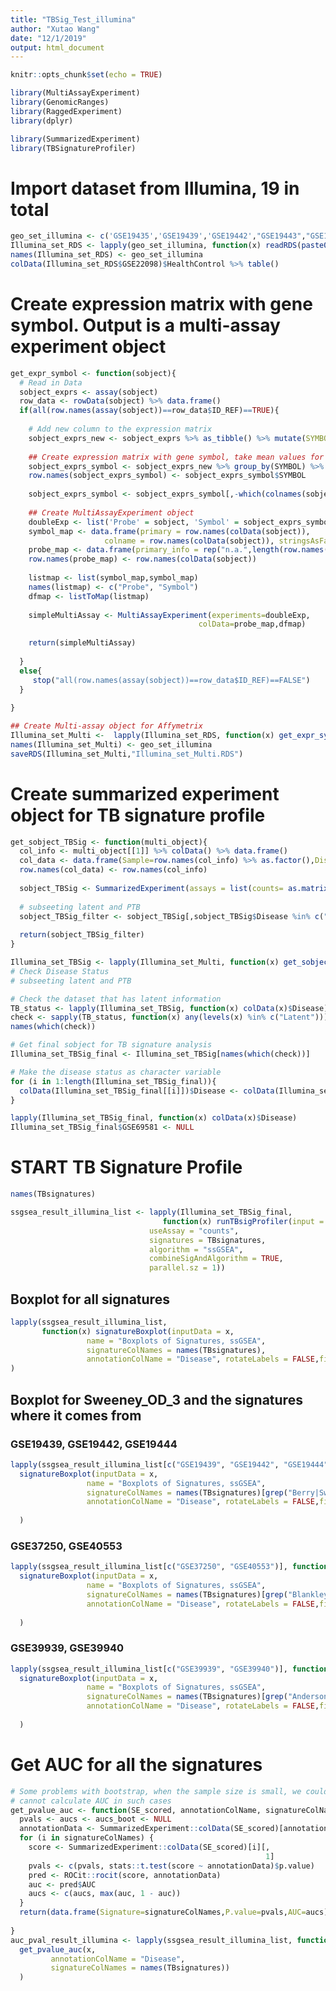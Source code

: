 ```yaml
---
title: "TBSig_Test_illumina"
author: "Xutao Wang"
date: "12/1/2019"
output: html_document
---
```


```r
knitr::opts_chunk$set(echo = TRUE)
```

```r
library(MultiAssayExperiment)
library(GenomicRanges)
library(RaggedExperiment)
library(dplyr)

library(SummarizedExperiment)
library(TBSignatureProfiler)
```

# Import dataset from Illumina, 19 in total
```r
geo_set_illumina <- c('GSE19435','GSE19439','GSE19442',"GSE19443","GSE19444","GSE22098","GSE37250","GSE39939","GSE39940","GSE40553","GSE42825","GSE42826","GSE42827","GSE42830","GSE42831","GSE42832","GSE50834","GSE56153","GSE69581")
Illumina_set_RDS <- lapply(geo_set_illumina, function(x) readRDS(paste0(x,'_sobject.RDS')))
names(Illumina_set_RDS) <- geo_set_illumina
colData(Illumina_set_RDS$GSE22098)$HealthControl %>% table()
```

# Create expression matrix with gene symbol. Output is a multi-assay experiment object
```r
get_expr_symbol <- function(sobject){
  # Read in Data
  sobject_exprs <- assay(sobject)
  row_data <- rowData(sobject) %>% data.frame()
  if(all(row.names(assay(sobject))==row_data$ID_REF)==TRUE){
    
    # Add new column to the expression matrix
    sobject_exprs_new <- sobject_exprs %>% as_tibble() %>% mutate(SYMBOL=row_data$SYMBOL_NEW) %>% filter(SYMBOL!='NA')
    
    ## Create expression matrix with gene symbol, take mean values for same genes
    sobject_exprs_symbol <- sobject_exprs_new %>% group_by(SYMBOL) %>% summarise_all(mean) %>% data.frame()
    row.names(sobject_exprs_symbol) <- sobject_exprs_symbol$SYMBOL
  
    sobject_exprs_symbol <- sobject_exprs_symbol[,-which(colnames(sobject_exprs_symbol) %in% 'SYMBOL')]
      
    ## Create MultiAssayExperiment object
    doubleExp <- list('Probe' = sobject, 'Symbol' = sobject_exprs_symbol)
    symbol_map <- data.frame(primary = row.names(colData(sobject)),
                     colname = row.names(colData(sobject)), stringsAsFactors = FALSE)
    probe_map <- data.frame(primary_info = rep("n.a.",length(row.names(colData(sobject)))),stringsAsFactors = FALSE)
    row.names(probe_map) <- row.names(colData(sobject))
  
    listmap <- list(symbol_map,symbol_map)
    names(listmap) <- c("Probe", "Symbol")
    dfmap <- listToMap(listmap)
   
    simpleMultiAssay <- MultiAssayExperiment(experiments=doubleExp,
                                          colData=probe_map,dfmap)
  
    return(simpleMultiAssay)
    
  }
  else{
     stop("all(row.names(assay(sobject))==row_data$ID_REF)==FALSE")
  }
  
}

## Create Multi-assay object for Affymetrix
Illumina_set_Multi <-  lapply(Illumina_set_RDS, function(x) get_expr_symbol(x))
names(Illumina_set_Multi) <- geo_set_illumina
saveRDS(Illumina_set_Multi,"Illumina_set_Multi.RDS")
```


# Create summarized experiment object for TB signature profile
```r
get_sobject_TBSig <- function(multi_object){
  col_info <- multi_object[[1]] %>% colData() %>% data.frame()
  col_data <- data.frame(Sample=row.names(col_info) %>% as.factor(),Disease = col_info$TBStatus %>% as.factor())
  row.names(col_data) <- row.names(col_info)
  
  sobject_TBSig <- SummarizedExperiment(assays = list(counts= as.matrix(multi_object[[2]])), colData = col_data)
  
  # subseeting latent and PTB
  sobject_TBSig_filter <- sobject_TBSig[,sobject_TBSig$Disease %in% c("PTB","Latent")]
  
  return(sobject_TBSig_filter)
} 

Illumina_set_TBSig <- lapply(Illumina_set_Multi, function(x) get_sobject_TBSig(x))
# Check Disease Status
# subseeting latent and PTB

# Check the dataset that has latent information
TB_status <- lapply(Illumina_set_TBSig, function(x) colData(x)$Disease)
check <- sapply(TB_status, function(x) any(levels(x) %in% c("Latent")))
names(which(check))

# Get final sobject for TB signature analysis
Illumina_set_TBSig_final <- Illumina_set_TBSig[names(which(check))]

# Make the disease status as character variable
for (i in 1:length(Illumina_set_TBSig_final)){
  colData(Illumina_set_TBSig_final[[i]])$Disease <- colData(Illumina_set_TBSig_final[[i]])$Disease %>% as.character() %>% as.factor()
}

lapply(Illumina_set_TBSig_final, function(x) colData(x)$Disease)
Illumina_set_TBSig_final$GSE69581 <- NULL
```

# START TB Signature Profile
```r
names(TBsignatures)

ssgsea_result_illumina_list <- lapply(Illumina_set_TBSig_final, 
                                  function(x) runTBsigProfiler(input = x, 
                               useAssay = "counts",
                               signatures = TBsignatures,
                               algorithm = "ssGSEA",
                               combineSigAndAlgorithm = TRUE,
                               parallel.sz = 1))
```

## Boxplot for all signatures
```r
lapply(ssgsea_result_illumina_list, 
       function(x) signatureBoxplot(inputData = x, 
                 name = "Boxplots of Signatures, ssGSEA", 
                 signatureColNames = names(TBsignatures),
                 annotationColName = "Disease", rotateLabels = FALSE,fill_colors = c("#00AFBB", "#E7B800"))
)
```

## Boxplot for Sweeney_OD_3 and the signatures where it comes from
### GSE19439, GSE19442, GSE19444
```r
lapply(ssgsea_result_illumina_list[c("GSE19439", "GSE19442", "GSE19444")], function(x)
  signatureBoxplot(inputData = x, 
                 name = "Boxplots of Signatures, ssGSEA", 
                 signatureColNames = names(TBsignatures)[grep("Berry|Sweeney_OD_3",names(TBsignatures))],
                 annotationColName = "Disease", rotateLabels = FALSE,fill_colors = c("#00AFBB", "#E7B800"))
  
  )
```
### GSE37250, GSE40553
```r
lapply(ssgsea_result_illumina_list[c("GSE37250", "GSE40553")], function(x)
  signatureBoxplot(inputData = x, 
                 name = "Boxplots of Signatures, ssGSEA", 
                 signatureColNames = names(TBsignatures)[grep("Blankley|Sweeney_OD_3",names(TBsignatures))],
                 annotationColName = "Disease", rotateLabels = FALSE,fill_colors = c("#00AFBB", "#E7B800"))
  
  )
```

### GSE39939, GSE39940
```r
lapply(ssgsea_result_illumina_list[c("GSE39939", "GSE39940")], function(x)
  signatureBoxplot(inputData = x, 
                 name = "Boxplots of Signatures, ssGSEA", 
                 signatureColNames = names(TBsignatures)[grep("Anderson|Sweeney_OD_3",names(TBsignatures))],
                 annotationColName = "Disease", rotateLabels = FALSE,fill_colors = c("#00AFBB", "#E7B800"))
  
  )
```

# Get AUC for all the signatures
```r
# Some problems with bootstrap, when the sample size is small, we could sample data with the same outcome,
# cannot calculate AUC in such cases
get_pvalue_auc <- function(SE_scored, annotationColName, signatureColNames){
  pvals <- aucs <- aucs_boot <- NULL
  annotationData <- SummarizedExperiment::colData(SE_scored)[annotationColName][,1]
  for (i in signatureColNames) {
    score <- SummarizedExperiment::colData(SE_scored)[i][, 
                                                         1]
    pvals <- c(pvals, stats::t.test(score ~ annotationData)$p.value)
    pred <- ROCit::rocit(score, annotationData)
    auc <- pred$AUC
    aucs <- c(aucs, max(auc, 1 - auc))
  }
  return(data.frame(Signature=signatureColNames,P.value=pvals,AUC=aucs))
  
}
auc_pval_result_illumina <- lapply(ssgsea_result_illumina_list, function(x)
  get_pvalue_auc(x, 
         annotationColName = "Disease", 
         signatureColNames = names(TBsignatures))
  )
```











